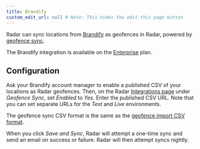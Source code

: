 ```yaml
---
title: Brandify
custom_edit_url: null # Note: This hides the edit this page button
---
```


Radar can sync locations from [Brandify](http://www.brandify.com) as geofences in Radar, powered by [geofence sync](#geofence-sync).

The Brandify integration is available on the [Enterprise](https://radar.io/dashboard/pricing) plan.

## Configuration

Ask your Brandify account manager to enable a published CSV of your locations as Radar geofences. Then, on the Radar [Integrations page](/integrations) under *Geofence Sync*, set *Enabled* to *Yes*. Enter the published CSV URL. Note that you can set separate URLs for the *Test* and *Live* environments.

The geofence sync CSV format is the same as the [geofence import CSV format](/geofences#csv-import).

When you click *Save and Sync*, Radar will attempt a one-time sync and send an email on success or failure. Radar will then attempt syncs nightly.
